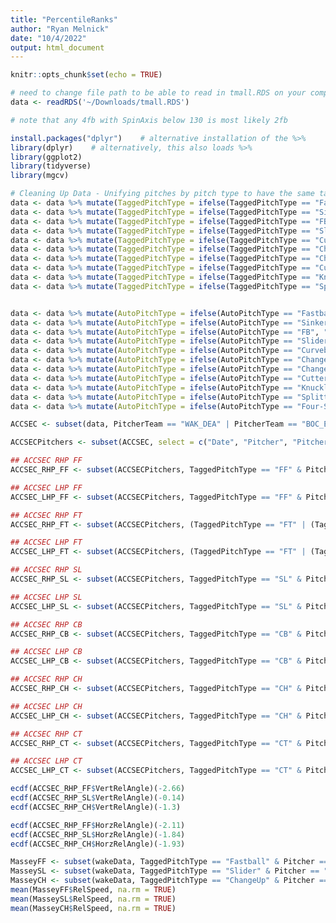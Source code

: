```yaml
---
title: "PercentileRanks"
author: "Ryan Melnick"
date: "10/4/2022"
output: html_document
---
```


```r
knitr::opts_chunk$set(echo = TRUE)
```

```r
# need to change file path to be able to read in tmall.RDS on your computer
data <- readRDS('~/Downloads/tmall.RDS')

# note that any 4fb with SpinAxis below 130 is most likely 2fb

install.packages("dplyr")    # alternative installation of the %>%
library(dplyr)    # alternatively, this also loads %>%
library(ggplot2)
library(tidyverse)
library(mgcv)
```

```r
# Cleaning Up Data - Unifying pitches by pitch type to have the same tag
data <- data %>% mutate(TaggedPitchType = ifelse(TaggedPitchType == "Fastball", "FF", TaggedPitchType))
data <- data %>% mutate(TaggedPitchType = ifelse(TaggedPitchType == "Sinker", "FT", TaggedPitchType))
data <- data %>% mutate(TaggedPitchType = ifelse(TaggedPitchType == "FB", "FF", TaggedPitchType))
data <- data %>% mutate(TaggedPitchType = ifelse(TaggedPitchType == "Slider", "SL", TaggedPitchType))
data <- data %>% mutate(TaggedPitchType = ifelse(TaggedPitchType == "Curveball", "CB", TaggedPitchType))
data <- data %>% mutate(TaggedPitchType = ifelse(TaggedPitchType == "Changeup", "CH", TaggedPitchType))
data <- data %>% mutate(TaggedPitchType = ifelse(TaggedPitchType == "ChangeUp", "CH", TaggedPitchType))
data <- data %>% mutate(TaggedPitchType = ifelse(TaggedPitchType == "Cutter", "CT", TaggedPitchType))
data <- data %>% mutate(TaggedPitchType = ifelse(TaggedPitchType == "Knuckleball", "KN", TaggedPitchType))
data <- data %>% mutate(TaggedPitchType = ifelse(TaggedPitchType == "Splitter", "SPL", TaggedPitchType))


data <- data %>% mutate(AutoPitchType = ifelse(AutoPitchType == "Fastball", "FF", AutoPitchType))
data <- data %>% mutate(AutoPitchType = ifelse(AutoPitchType == "Sinker", "FT", AutoPitchType))
data <- data %>% mutate(AutoPitchType = ifelse(AutoPitchType == "FB", "FF", AutoPitchType))
data <- data %>% mutate(AutoPitchType = ifelse(AutoPitchType == "Slider", "SL", AutoPitchType))
data <- data %>% mutate(AutoPitchType = ifelse(AutoPitchType == "Curveball", "CB", AutoPitchType))
data <- data %>% mutate(AutoPitchType = ifelse(AutoPitchType == "Changeup", "CH", AutoPitchType))
data <- data %>% mutate(AutoPitchType = ifelse(AutoPitchType == "ChangeUp", "CH", AutoPitchType))
data <- data %>% mutate(AutoPitchType = ifelse(AutoPitchType == "Cutter", "CT", AutoPitchType))
data <- data %>% mutate(AutoPitchType = ifelse(AutoPitchType == "Knuckleball", "KN", AutoPitchType))
data <- data %>% mutate(AutoPitchType = ifelse(AutoPitchType == "Splitter", "SPL", AutoPitchType))
data <- data %>% mutate(AutoPitchType = ifelse(AutoPitchType == "Four-Seam", "FF", AutoPitchType))
```

```r
ACCSEC <- subset(data, PitcherTeam == "WAK_DEA" | PitcherTeam == "BOC_EAG" | PitcherTeam == "CLE_TIG" | PitcherTeam == "DUK_BLU" | PitcherTeam == "FLO_SEM" | PitcherTeam == "GIT_YEL" | PitcherTeam == "LOU_CAR" | PitcherTeam == "MIA_HUR" | PitcherTeam == "NOR_TAR" | PitcherTeam == "NOR_WOL" | PitcherTeam == "NOT_IRI" | PitcherTeam == "PIT_PAN" | PitcherTeam == "VIR_CAV" | PitcherTeam == "VT" | PitcherTeam == "VIR_TEC" | PitcherTeam == "ALA_CRI" | PitcherTeam == "ARK_RAZ" | PitcherTeam == "AUB_TIG" | PitcherTeam == "FLO_GAT" | PitcherTeam == "GEO_BUL" | PitcherTeam == "KEN_WIL" | PitcherTeam == "LSU_TIG" | PitcherTeam == "OLE_REB" | PitcherTeam == "MSU_BDG" | PitcherTeam == "MIZ_TIG" | PitcherTeam == "SOU_GAM" | PitcherTeam == "TEN_VOL" | PitcherTeam == "TEX_AGG" | PitcherTeam == "VAN_COM")

ACCSECPitchers <- subset(ACCSEC, select = c("Date", "Pitcher", "PitcherId", "PitcherThrows", "PitcherTeam", "Batter", "BatterId", "BatterSide", "BatterTeam", "Inning", "Outs", "Balls", "Strikes", "TaggedPitchType", "AutoPitchType", "PitchCall", "KorBB", "HitType", "PlayResult", "OutsOnPlay", "RunsScored", "RelSpeed", "VertRelAngle", "HorzRelAngle", "SpinRate", "SpinAxis", "RelHeight", "RelSide", "Extension", "InducedVertBreak", "HorzBreak", "PlateLocHeight", "PlateLocSide", "ZoneSpeed", "VertApprAngle", "HorzApprAngle", "ZoneTime", "ExitSpeed", "Angle", "pfxx", "pfxz", "PitchUID", "SpinEff", "TrueSpin"))
```

```r
## ACCSEC RHP FF
ACCSEC_RHP_FF <- subset(ACCSECPitchers, TaggedPitchType == "FF" & PitcherThrows == "Right" & SpinAxis < 225 & SpinAxis > 165 & RelSpeed > 75 & InducedVertBreak > -3)

## ACCSEC LHP FF
ACCSEC_LHP_FF <- subset(ACCSECPitchers, TaggedPitchType == "FF" & PitcherThrows == "Left" & RelSpeed > 80 & SpinAxis > 135 & SpinAxis < 195 & InducedVertBreak > -3)

## ACCSEC RHP FT
ACCSEC_RHP_FT <- subset(ACCSECPitchers, (TaggedPitchType == "FT" | (TaggedPitchType == "FF" & SpinAxis > 225)) & PitcherThrows == "Right" & SpinAxis > 225 & RelSpeed > 75 & InducedVertBreak > -3)

## ACCSEC LHP FT
ACCSEC_LHP_FT <- subset(ACCSECPitchers, (TaggedPitchType == "FT" | (TaggedPitchType == "FF" & SpinAxis < 135)) & PitcherThrows == "Left" & SpinAxis < 135 & RelSpeed > 75 & InducedVertBreak > -3)

## ACCSEC RHP SL
ACCSEC_RHP_SL <- subset(ACCSECPitchers, TaggedPitchType == "SL" & PitcherThrows == "Right" & (SpinAxis < 200 | SpinAxis > 300) & HorzBreak < 7 & RelSpeed > 65)

## ACCSEC LHP SL
ACCSEC_LHP_SL <- subset(ACCSECPitchers, TaggedPitchType == "SL" & PitcherThrows == "Left" & (SpinAxis > 180 | SpinAxis < 135) & HorzBreak > -7)

## ACCSEC RHP CB
ACCSEC_RHP_CB <- subset(ACCSECPitchers, TaggedPitchType == "CB" & PitcherThrows == "Right" & RelSpeed < 90 & (SpinAxis < 135 | SpinAxis > 195) & InducedVertBreak < 3 & HorzBreak < 5)

## ACCSEC LHP CB
ACCSEC_LHP_CB <- subset(ACCSECPitchers, TaggedPitchType == "CB" & PitcherThrows == "Left" & InducedVertBreak < 3 & HorzBreak > -5 & (SpinAxis < 165 | SpinAxis > 262.5))

## ACCSEC RHP CH
ACCSEC_RHP_CH <- subset(ACCSECPitchers, TaggedPitchType == "CH" & PitcherThrows == "Right" & RelSpeed > 65 & SpinAxis > 165 & SpinAxis < 330)

## ACCSEC LHP CH
ACCSEC_LHP_CH <- subset(ACCSECPitchers, TaggedPitchType == "CH" & PitcherThrows == "Left" & RelSpeed > 65 & SpinAxis < 195 & SpinAxis > 65)

## ACCSEC RHP CT
ACCSEC_RHP_CT <- subset(ACCSECPitchers, TaggedPitchType == "CT" & PitcherThrows == "Right")

## ACCSEC LHP CT
ACCSEC_LHP_CT <- subset(ACCSECPitchers, TaggedPitchType == "CT" & PitcherThrows == "Left")
```

```r
ecdf(ACCSEC_RHP_FF$VertRelAngle)(-2.66)
ecdf(ACCSEC_RHP_SL$VertRelAngle)(-0.14)
ecdf(ACCSEC_RHP_CH$VertRelAngle)(-1.3)

ecdf(ACCSEC_RHP_FF$HorzRelAngle)(-2.11)
ecdf(ACCSEC_RHP_SL$HorzRelAngle)(-1.84)
ecdf(ACCSEC_RHP_CH$HorzRelAngle)(-1.93)
```

```r
MasseyFF <- subset(wakeData, TaggedPitchType == "Fastball" & Pitcher == "Massey, Michael")
MasseySL <- subset(wakeData, TaggedPitchType == "Slider" & Pitcher == "Massey, Michael")
MasseyCH <- subset(wakeData, TaggedPitchType == "ChangeUp" & Pitcher == "Massey, Michael")
mean(MasseyFF$RelSpeed, na.rm = TRUE)
mean(MasseySL$RelSpeed, na.rm = TRUE)
mean(MasseyCH$RelSpeed, na.rm = TRUE)

```

